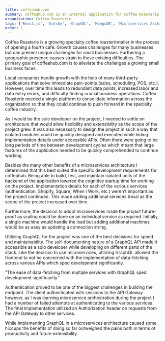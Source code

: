 ```yaml
---
title: coffeahub.com
summary: coffeahub.com is an internal application for Coffea Roasterie to streamline business operations and make information from various internal and third-party services more accessible across the organization.
organization: Coffea Roasterie
tags: ['React.js', 'Gatsby', 'GraphQL', 'MongoDB', 'Microservices Architecture']
order: 1
---
```



<CaseStudySection title="Problem">
Coffea Roasterie is a growing specialty coffee roaster/retailer in the process of opening a fourth café.
Growth causes challenges for many businesses but can present unique challenges for small businesses.
Furthering a geographic presence causes strain to these existing difficulties.
The primary goal of coffeahub.com is to alleviate the challenges a growing small business faces.

Local companies handle growth with the help of many third-party applications that solve immediate pain-points (sales,
scheduling, POS, etc.). However, over time this leads to redundant data points, increased labor and data entry errors,
and difficulty finding crucial business operations. Coffea Roasterie needed a single platform to consolidate
information across the organization so that they could continue to push forward in the specialty coffee industry.

</CaseStudySection>

<CaseStudySection title="Why Microservices?">
As I would be the sole developer on the project, I needed to settle on architecture that would allow flexibility and extensibility as the scope of the project grew.
It was also necessary to design the project in such a way that isolated modules could be quickly designed and executed while hiding implementation details under accessible APIs.
Often there were going to be long periods of time between development cycles which meant that large features of the application needed to be quickly comprehended to continue working.

Besides the many other benefits of a microservices architecture I determined that this best suited the specific development requirements for coffeahub.
Being able to build, test, and maintain isolated units of the backend of the application lowered the cognitive startup time
for working on the project. Implementation details for each of the various services (authentication, Shopify, Square,
When I Work, etc.) weren’t important as the project continued. This made adding additional services trivial as the scope of the project increased over time.

Furthermore, the decision to adopt microservices made the project future-proof as scaling could be done on an individual service as required.
Initially, a single machine would handle the load but adding additional machines would be as easy as updating a connection string.

</CaseStudySection>

<CaseStudySection title="Building a GraphQL API">
Utilizing GraphQL for the project was one of the best decisions for speed and maintainability. The self-documenting
nature of a GraphQL API made it accessible as a solo developer while developing on different parts of the stack. Like
the decision to use microservices, utilizing GraphQL allowed the frontend to not be concerned with the implementation
of data-fetching across various APIs which sped development significantly.

</CaseStudySection>

<Quotation>"The ease of data-fetching from multiple services with GraphQL sped development significantly."</Quotation>

<CaseStudySection>
Authentication proved to be one of the biggest challenges in building the endpoint.
The client authenticated with sessions to the API Gateway however, as I was learning microservice orchestration during the project I had a number of failed attempts at authenticating to the various services.
The final implementation utilized an Authorization header on requests from the API Gateway to other services.

While implementing GraphQL in a microservices architecture caused some hiccups the benefits of doing so far outweighed the pains both in terms of productivity and future extensibility.

</CaseStudySection>
